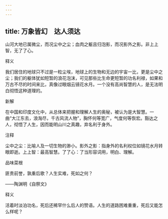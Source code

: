 ```yaml
---
---
---
```

title: 万象皆幻　达人须达
---



山河大地已属微尘，而况尘中之尘；血肉之躯且归泡影，而况影外之影。非上上智，无了了心。

释义

我们居住的地球只不过是一粒尘埃，地球上的生物和无边的宇宙一比，更是尘中之尘；我们的躯体犹如短暂的浪花泡沫，可见那些比生命更短暂的功名利禄，如果和万古不尽的时间来比，真像过眼烟云镜花水月。一个没有高尚智慧的人，是无法明白彻悟这种道理的。

新解

在中国和印度文化中，从总体来把握和理解人生的奥秘，被认为是大智慧。一曲“大江东去，浪淘尽，千古风流人物”，胸怀何等宽广，气度何等恢宏。豁达之人，彻悟了人生，因而能明山川之真趣，弃名利于身外。

注释

尘中之尘：比喻人及一切生物的渺小。影外之影：指身外的名利权位如镜花水月转眼即逝。上上智：最高智慧。了了心：了当形容词用，明白、理解。



品味菜根

匪贵前誉，孰重后歌？人生实难，死如之何？

——陶渊明《自祭文》

释义

活着时淡泊功名，死后还稀罕什么后人的赞语。人生的道路困难重重，死后又能怎么样呢？